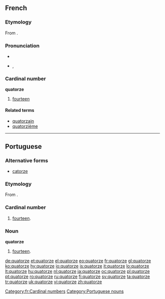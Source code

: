 ==French==

===Etymology===
From {{etyl|la|fr}} {{term|quattuordecim|lang=la}}.

===Pronunciation===
* {{audio|Fr-quatorze.ogg|audio}}
* {{IPA|lang=fr|/ka.tɔʁz/}}, {{SAMPA|/ka.tORz/}}

===Cardinal number===
'''quatorze'''

# [[fourteen]]

====Related terms====
* [[quatorzain]]
* [[quatorzième]]

[[Category:fr:Cardinal numbers]]

----

==Portuguese==
{{cardinalbox|pt|13|14|15|treze|quinze|ord=décimo quarto|wplink=Quatorze}}

===Alternative forms===
* [[catorze]]

===Etymology===
From {{etyl|la|pt}} {{term|quattuordecim|lang=la}}.

===Cardinal number===
{{pt-cardinal}}

# [[fourteen]].

===Noun===
'''quatorze''' {{m}}

# [[fourteen]].

[[Category:Portuguese nouns]]

[[de:quatorze]]
[[et:quatorze]]
[[el:quatorze]]
[[eo:quatorze]]
[[fr:quatorze]]
[[gl:quatorze]]
[[ko:quatorze]]
[[hy:quatorze]]
[[io:quatorze]]
[[is:quatorze]]
[[it:quatorze]]
[[lo:quatorze]]
[[lt:quatorze]]
[[hu:quatorze]]
[[nl:quatorze]]
[[ja:quatorze]]
[[oc:quatorze]]
[[pl:quatorze]]
[[pt:quatorze]]
[[ro:quatorze]]
[[ru:quatorze]]
[[fi:quatorze]]
[[sv:quatorze]]
[[ta:quatorze]]
[[tr:quatorze]]
[[uk:quatorze]]
[[vi:quatorze]]
[[zh:quatorze]]